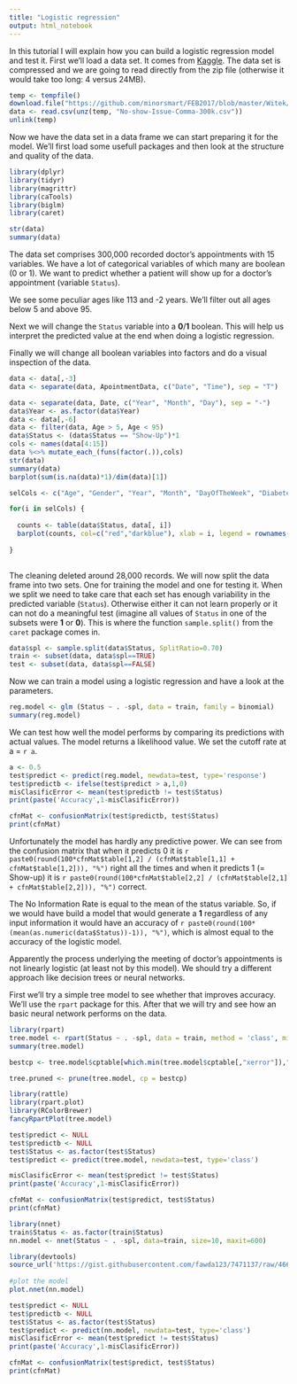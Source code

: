 ```yaml
---
title: "Logistic regression"
output: html_notebook
---
```


In this tutorial I will explain how you can build a logistic regression model and test it. First we'll load a data set. It comes from [Kaggle](https://www.kaggle.com/joniarroba/noshowappointments). The data set is compressed and we are going to read directly from the zip file (otherwise it would take too long: 4 versus 24MB).

```r
temp <- tempfile()
download.file("https://github.com/minorsmart/FEB2017/blob/master/Witek/doctor/No-show-Issue-Comma-300k.csv.zip?raw=true",temp)
data <- read.csv(unz(temp, "No-show-Issue-Comma-300k.csv"))
unlink(temp)
```

Now we have the data set in a data frame we can start preparing it for the model. We'll first load some usefull packages and then look at the structure and quality of the data.

```r
library(dplyr)
library(tidyr)
library(magrittr)
library(caTools)
library(biglm)
library(caret)

str(data)
summary(data)
```

The data set comprises 300,000 recorded doctor's appointments with 15 variables. We have a lot of categorical variables of which many are boolean (0 or 1). We want to predict whether a patient will show up for a doctor's appointment (variable `Status`).

We see some peculiar ages like 113 and -2 years. We'll filter out all ages below 5 and above 95.

Next we will change the `Status` variable into a **0**/**1** boolean. This will help us interpret the predicted value at the end when doing a logistic regression.

Finally we will change all boolean variables into factors and do a visual inspection of the data.

```r
data <- data[,-3]
data <- separate(data, ApointmentData, c("Date", "Time"), sep = "T")

data <- separate(data, Date, c("Year", "Month", "Day"), sep = "-")
data$Year <- as.factor(data$Year)
data <- data[,-6]
data <- filter(data, Age > 5, Age < 95)
data$Status <- (data$Status == "Show-Up")*1
cols <- names(data[4:15])
data %<>% mutate_each_(funs(factor(.)),cols)
str(data)
summary(data)
barplot(sum(is.na(data)*1)/dim(data)[1])

selCols <- c("Age", "Gender", "Year", "Month", "DayOfTheWeek", "Diabetes", "Alcoolism", "HiperTension", "Handcap", "Smokes", "Scholarship", "Tuberculosis", "Sms_Reminder", "AwaitingTime")

for(i in selCols) {
  
  counts <- table(data$Status, data[, i])
  barplot(counts, col=c("red","darkblue"), xlab = i, legend = rownames(counts))
  
}
            
```

The cleaning deleted around 28,000 records. We will now split the data frame into two sets. One for training the model and one for testing it. When we split we need to take care that each set has enough variability in the predicted variable (`Status`). Otherwise either it can not learn properly or it can not do a meaningful test (imagine all values of `Status` in one of the subsets were **1** or **0**). This is where the function `sample.split()` from the `caret` package comes in.

```r
data$spl <- sample.split(data$Status, SplitRatio=0.70)
train <- subset(data, data$spl==TRUE)
test <- subset(data, data$spl==FALSE)
```

Now we can train a model using a logistic regression and have a look at the parameters.

```r
reg.model <- glm (Status ~ . -spl, data = train, family = binomial)
summary(reg.model)
```
We can test how well the model performs by comparing its predictions with actual values. The model returns a likelihood value. We set the cutoff rate at a = `r a`.

```r
a <- 0.5
test$predict <- predict(reg.model, newdata=test, type='response')
test$predictb <- ifelse(test$predict > a,1,0)
misClasificError <- mean(test$predictb != test$Status)
print(paste('Accuracy',1-misClasificError))

cfnMat <- confusionMatrix(test$predictb, test$Status)
print(cfnMat)
```
Unfortunately the model has hardly any predictive power. We can see from the confusion matrix that when it predicts 0 it is `r paste0(round(100*cfnMat$table[1,2] / (cfnMat$table[1,1] + cfnMat$table[1,2])), "%")` right all the times and when it predicts 1 (= Show-up) it is `r paste0(round(100*cfnMat$table[2,2] / (cfnMat$table[2,1] + cfnMat$table[2,2])), "%")` correct.

The No Information Rate is equal to the mean of the status variable. So, if we would have build a model that would generate a **1** regardless of any input information it would have an accuracy of `r paste0(round(100*(mean(as.numeric(data$Status))-1)), "%")`, which is almost equal to the accuracy of the logistic model.

Apparently the process underlying the meeting of doctor's appointments is not linearly logistic (at least not by this model). We should try a different approach like decision trees or neural networks.

First we'll try a simple tree model to see whether that improves accuracy. We'll use the `rpart` package for this. After that we will try and see how an basic neural network performs on the data.

```r
library(rpart)
tree.model <- rpart(Status ~ . -spl, data = train, method = 'class', minsplit = 2, minbucket = 1)
summary(tree.model)

bestcp <- tree.model$cptable[which.min(tree.model$cptable[,"xerror"]),"CP"]

tree.pruned <- prune(tree.model, cp = bestcp)

library(rattle)
library(rpart.plot)
library(RColorBrewer)
fancyRpartPlot(tree.model)

test$predict <- NULL
test$predictb <- NULL
test$Status <- as.factor(test$Status)
test$predict <- predict(tree.model, newdata=test, type='class')

misClasificError <- mean(test$predict != test$Status)
print(paste('Accuracy',1-misClasificError))

cfnMat <- confusionMatrix(test$predict, test$Status)
print(cfnMat)
```


```r
library(nnet)
train$Status <- as.factor(train$Status)
nn.model <- nnet(Status ~ . -spl, data=train, size=10, maxit=600)

library(devtools)
source_url('https://gist.githubusercontent.com/fawda123/7471137/raw/466c1474d0a505ff044412703516c34f1a4684a5/nnet_plot_update.r')
 
#plot the model
plot.nnet(nn.model)
```

```r
test$predict <- NULL
test$predictb <- NULL
test$Status <- as.factor(test$Status)
test$predict <- predict(nn.model, newdata=test, type='class')
misClasificError <- mean(test$predict != test$Status)
print(paste('Accuracy',1-misClasificError))

cfnMat <- confusionMatrix(test$predict, test$Status)
print(cfnMat)
```

